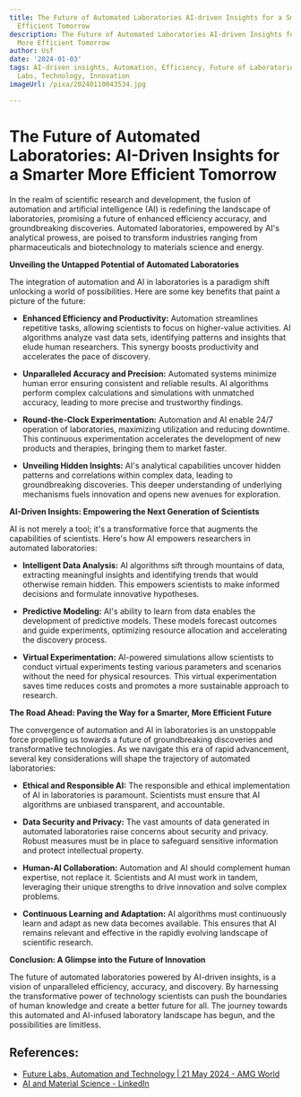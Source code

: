 ```yaml
---
title: The Future of Automated Laboratories AI-driven Insights for a Smarter, More
  Efficient Tomorrow
description: The Future of Automated Laboratories AI-driven Insights for a Smarter,
  More Efficient Tomorrow
author: Usf
date: '2024-01-03'
tags: AI-driven insights, Automation, Efficiency, Future of Laboratories, Smarter
  Labs, Technology, Innovation
imageUrl: /pixa/20240110043534.jpg

---
```

#  The Future of Automated Laboratories: AI-Driven Insights for a Smarter More Efficient Tomorrow

In the realm of scientific  research and development, the fusion of automation  and artificial intelligence  (AI) is redefining the landscape of laboratories, promising a future of enhanced efficiency  accuracy, and groundbreaking  discoveries. Automated laboratories, empowered  by AI's analytical prowess, are poised to transform industries ranging from  pharmaceuticals and  biotechnology to materials science and energy.

**Unveiling the Untapped Potential of Automated Laboratories**

The integration of automation and AI in laboratories  is a paradigm shift unlocking a world of possibilities. Here are some key benefits that  paint a picture of  the future:

* **Enhanced Efficiency and Productivity:** Automation streamlines repetitive tasks, allowing scientists to  focus on higher-value activities. AI  algorithms analyze vast data sets, identifying patterns and insights that elude human researchers. This synergy boosts productivity and  accelerates the pace  of discovery.

* **Unparalleled Accuracy and Precision:** Automated systems minimize human error ensuring consistent  and reliable results. AI algorithms perform complex calculations and simulations with  unmatched accuracy, leading to more precise and trustworthy findings.

* **Round-the-Clock Experimentation:**  Automation and AI enable 24/7 operation of laboratories, maximizing utilization and  reducing downtime. This continuous experimentation accelerates the development  of new products and  therapies, bringing them to market faster.

* **Unveiling Hidden Insights:** AI's analytical capabilities uncover hidden  patterns and correlations  within  complex data, leading to groundbreaking discoveries.  This deeper understanding  of underlying mechanisms fuels innovation  and opens new avenues for exploration.

**AI-Driven Insights: Empowering the Next Generation of Scientists**

AI is not merely a tool; it's a transformative force that augments the capabilities of scientists. Here's how AI empowers researchers in automated  laboratories:

* **Intelligent Data Analysis:**  AI algorithms sift through mountains of data, extracting meaningful insights  and identifying trends that would otherwise remain hidden. This empowers scientists to make  informed decisions and formulate innovative hypotheses.

* **Predictive Modeling:** AI's ability to learn  from data enables the development of predictive models. These models forecast outcomes and  guide experiments, optimizing resource  allocation and accelerating the discovery  process.

* **Virtual Experimentation:** AI-powered  simulations  allow scientists to conduct virtual experiments testing various  parameters and scenarios without the need for physical  resources. This virtual experimentation saves  time reduces costs and promotes a more  sustainable approach to research.

**The Road  Ahead: Paving the  Way for a Smarter, More Efficient Future**

The convergence of automation and AI in laboratories is an unstoppable force propelling us towards a future of groundbreaking discoveries and transformative technologies. As we navigate this era of rapid advancement, several key considerations will shape the trajectory of automated laboratories:

* **Ethical and Responsible AI:** The responsible and ethical  implementation of AI  in laboratories is paramount. Scientists must ensure that AI algorithms are  unbiased transparent, and accountable.

* **Data Security and Privacy:** The vast amounts of data generated  in automated laboratories raise concerns about security and privacy. Robust measures must be in place to  safeguard sensitive information and protect intellectual property.

* **Human-AI Collaboration:**  Automation and AI should complement human expertise, not replace it. Scientists and AI must work in tandem, leveraging their unique strengths to drive innovation and solve complex problems.

* **Continuous Learning and Adaptation:** AI algorithms  must continuously learn and adapt as new data becomes  available. This ensures that AI remains relevant and effective  in the rapidly evolving landscape of scientific research.

**Conclusion: A Glimpse into the Future  of Innovation**

The future of  automated  laboratories powered by AI-driven insights, is a vision of unparalleled  efficiency, accuracy, and discovery. By harnessing the transformative power of technology scientists can  push the boundaries of human knowledge and create a better future for all. The journey towards this automated and AI-infused laboratory landscape  has begun, and the possibilities are limitless.

## References:
- [Future Labs, Automation and Technology | 21 May 2024 - AMG World](https://www.amg-world.co.uk/future-labs-automation-technology/)
- [AI and Material Science - LinkedIn](https://www.linkedin.com/pulse/ai-material-science-david-cain-2yyxc?trk=article-ssr-frontend-pulse_more-articles_related-content-card)
